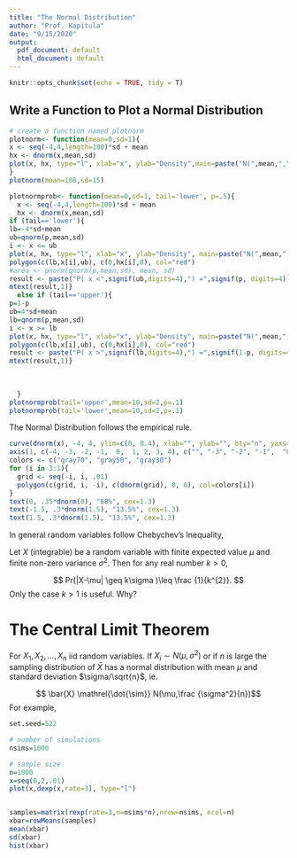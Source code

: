 ```yaml
---
title: "The Normal Distribution"
author: "Prof. Kapitula"
date: "9/15/2020"
output:
  pdf_document: default
  html_document: default
---
```


```r
knitr::opts_chunk$set(echo = TRUE, tidy = T)
```

## Write a Function to Plot a  Normal Distribution
```r
# create a function named plotnorm
plotnorm<- function(mean=0,sd=1){
x <- seq(-4,4,length=100)*sd + mean
hx <- dnorm(x,mean,sd)
plot(x, hx, type="l", xlab="x", ylab="Density",main=paste("N(",mean,",",sd,")"))
}
plotnorm(mean=100,sd=15)
```


```r
plotnormprob<- function(mean=0,sd=1, tail='lower', p=.5){
  x <- seq(-4,4,length=100)*sd + mean
  hx <- dnorm(x,mean,sd)
if (tail=='lower'){
lb=-4*sd+mean
ub=qnorm(p,mean,sd)
i <- x <= ub
plot(x, hx, type="l", xlab="x", ylab="Density", main=paste("N(",mean,",",sd,")"))
polygon(c(lb,x[i],ub), c(0,hx[i],0), col="red")
#area <- pnorm(qnorm(p,mean,sd), mean, sd)
result <- paste("P( x <",signif(ub,digits=4),") =",signif(p, digits=4))
mtext(result,1)}
  else if (tail=='upper'){
p=1-p
ub=4*sd+mean
lb=qnorm(p,mean,sd)
i <- x >= lb
plot(x, hx, type="l", xlab="x", ylab="Density", main=paste("N(",mean,",",sd,")"))
polygon(c(lb,x[i],ub), c(0,hx[i],0), col="red")
result <- paste("P( x >",signif(lb,digits=4),") =",signif(1-p, digits=4))
mtext(result,1)}
  
  
  
  }
plotnormprob(tail='upper',mean=10,sd=2,p=.1)
plotnormprob(tail='lower',mean=10,sd=2,p=.1)
```

The Normal Distribution follows the empirical rule.

```r
curve(dnorm(x), -4, 4, ylim=c(0, 0.4), xlab="", ylab="", bty="n", yaxs="i", main="normal distribution", xaxt="n", yaxt="n")
axis(1, c(-4, -3, -2, -1,  0,  1, 2, 3, 4), c("", "-3", "-2", "-1",  "0",  "1", "2", "3", ""), mgp=c(1.5, .5, 0), cex.axis=1.2)
colors <- c("gray70", "gray50", "gray30")
for (i in 3:1){
  grid <- seq(-i, i, .01)
  polygon(c(grid, i, -i), c(dnorm(grid), 0, 0), col=colors[i])
}
text(0, .35*dnorm(0), "68%", cex=1.3)
text(-1.5, .3*dnorm(1.5), "13.5%", cex=1.3)
text(1.5, .3*dnorm(1.5), "13.5%", cex=1.3)
```
In general random variables follow Chebychev's Inequality, 


Let $X$ (integrable) be a random variable with finite expected value $\mu$ and finite non-zero variance $\sigma^2$. 
Then for any real number 
$k > 0$,

$$ Pr(|X-\mu| \geq k\sigma )\leq \frac {1}{k^{2}}. $$
Only the case $k > 1$ is useful. Why?  
\vspace{1.5in}

# The Central Limit Theorem
For $X_1,X_2,...,X_n$ iid random variables.  If $X_i \sim N(\mu,\sigma^2)$ or if $n$ is large the sampling distribution of 
$\bar{X}$  has a normal distribution with mean $\mu$ and standard deviation $\sigma/\sqrt{n}$, ie.

$$ \bar{X} \mathrel{\dot{\sim}}  N(\mu,\frac {\sigma^2}{n})$$
For example,

```r
set.seed=522

# number of simulations
nsims=1000

# sample size
n=1000
x=seq(0,2,.01)
plot(x,dexp(x,rate=3), type="l")


samples=matrix(rexp(rate=3,n=nsims*n),nrow=nsims, ncol=n)
xbar=rowMeans(samples)
mean(xbar)
sd(xbar)
hist(xbar)
```



